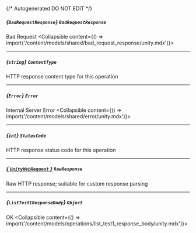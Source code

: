 {/* Autogenerated DO NOT EDIT  */}

##### *{`BadRequestResponse`}* `BadRequestResponse`
Bad Request
<Collapsible content={() => import('/content/models/shared/bad_request_response/unity.mdx')}>
</Collapsible>

---
##### *{`string`}* `ContentType`
HTTP response content type for this operation

---
##### *{`Error`}* `Error`
Internal Server Error
<Collapsible content={() => import('/content/models/shared/error/unity.mdx')}>
</Collapsible>

---
##### *{`int`}* `StatusCode`
HTTP response status code for this operation

---
##### [*{ `UnityWebRequest` }*](https://docs.unity3d.com/2021.3/Documentation/ScriptReference/Networking.UnityWebRequest.html) `RawResponse`
Raw HTTP response; suitable for custom response parsing

---
##### *{`ListTest1ResponseBody`}* `Object`
OK
<Collapsible content={() => import('/content/models/operations/list_test1_response_body/unity.mdx')}>
</Collapsible>

